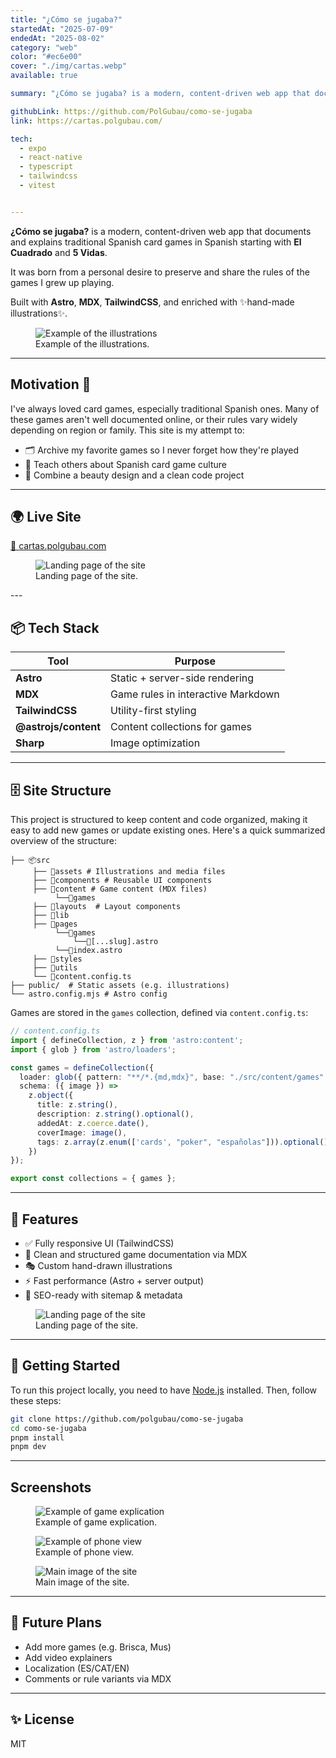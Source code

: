 ```yaml
---
title: "¿Cómo se jugaba?"
startedAt: "2025-07-09"
endedAt: "2025-08-02"
category: "web"
color: "#ec6e00"
cover: "./img/cartas.webp"
available: true

summary: "¿Cómo se jugaba? is a modern, content-driven web app that documents and explains traditional Spanish card games in Spanish starting with El Cuadrado and 5 Vidas."

githubLink: https://github.com/PolGubau/como-se-jugaba
link: https://cartas.polgubau.com/

tech:
  - expo
  - react-native
  - typescript
  - tailwindcss
  - vitest


---
```





**¿Cómo se jugaba?** is a modern, content-driven web app that documents and explains traditional Spanish card games in Spanish starting with **El Cuadrado** and **5 Vidas**.

It was born from a personal desire to preserve and share the rules of the games I grew up playing.

Built with **Astro**, **MDX**, **TailwindCSS**, and enriched with ✨hand-made illustrations✨.
 
<figure>
<Image
        src={ronda}
        alt="Example of the illustrations"
        width={700}
        height={700}
        className="rounded-xl h-full max-h-[300px] md:max-h-[400px] object-cover show-animation"
      />
  <figcaption className="text-center">Example of the illustrations.</figcaption>
</figure>

---

## Motivation 🧠 

I've always loved card games, especially traditional Spanish ones. Many of these games aren't well documented online, or their rules vary widely depending on region or family.
This site is my attempt to:

* 🗂️ Archive my favorite games so I never forget how they're played
* 📖 Teach others about Spanish card game culture
* 🎨 Combine a beauty design and a clean code project

---

## 🌍 Live Site

[🔗 cartas.polgubau.com](https://cartas.polgubau.com)
<figure>
<Image
        src={pc1}
        alt="Landing page of the site"
        width={700}
        height={400}
        className="rounded-xl max-h-[300px] md:max-h-[400px] w-fit show-animation"
      />
  <figcaption>Landing page of the site.</figcaption>
</figure>
---

## 📦 Tech Stack

| Tool               | Purpose                            |
| ------------------ | ---------------------------------- |
| **Astro**            | Static + server-side rendering     |
| **MDX**              | Game rules in interactive Markdown |
| **TailwindCSS**      | Utility-first styling              |
| **@astrojs/content** | Content collections for games      |
| **Sharp**            | Image optimization                 |

---

## 🗄 Site Structure
This project is structured to keep content and code organized, making it easy to add new games or update existing ones. Here's a quick summarized overview of the structure:

```
├── 📦src
     ├── 📂assets # Illustrations and media files
     ├── 📂components # Reusable UI components
     ├── 📂content # Game content (MDX files)
          └──📂games
     ├── 📂layouts  # Layout components
     ├── 📂lib
     ├── 📂pages
          └──📂games
              └──📜[...slug].astro
          └──📜index.astro
     ├── 📂styles
     ├── 📂utils
     └── 📜content.config.ts
├── public/  # Static assets (e.g. illustrations)
└── astro.config.mjs # Astro config
```

Games are stored in the `games` collection, defined via `content.config.ts`:

```ts
// content.config.ts
import { defineCollection, z } from 'astro:content';
import { glob } from 'astro/loaders';

const games = defineCollection({
  loader: glob({ pattern: "**/*.{md,mdx}", base: "./src/content/games" }),
  schema: ({ image }) =>
    z.object({
      title: z.string(),
      description: z.string().optional(),
      addedAt: z.coerce.date(),
      coverImage: image(),
      tags: z.array(z.enum(['cards', "poker", "españolas"])).optional(),
    })
});

export const collections = { games };
```

---

## 🏅 Features

* ✅ Fully responsive UI (TailwindCSS)
* 🧾 Clean and structured game documentation via MDX
* 🎭 Custom hand-drawn illustrations
* ⚡ Fast performance (Astro + server output)
* 🎡 SEO-ready with sitemap & metadata

<figure>
  <Image
    src={pc2}
    alt="Landing page of the site"
    width={600}
    height={400}
    className="rounded-xl max-h-[300px] md:max-h-[400px] w-fit show-animation"
  />
  <figcaption>Landing page of the site.</figcaption>
</figure>

---

## 🚀 Getting Started

To run this project locally, you need to have [Node.js](https://nodejs.org) installed. Then, follow these steps:

```bash
git clone https://github.com/polgubau/como-se-jugaba
cd como-se-jugaba
pnpm install
pnpm dev
```



---
## Screenshots

<figure>
  <Image
    src={pc3}
    alt="Example of game explication"
    width={600}
    height={400}
    className="rounded-xl max-h-[300px] md:max-h-[400px] w-fit show-animation"
  />
  <figcaption>Example of game explication.</figcaption>

  </figure>

<figure>
  <Image
    src={phone1}
    alt="Example of phone view"
    width={600}
    height={400}
    className="rounded-xl max-h-[500px] md:max-h-[600px] w-fit show-animation"
  />
  <figcaption>Example of phone view.</figcaption>
</figure>
 
<figure>
  <Image
    src={phone2}
    alt="Main image of the site"
    width={600}
    height={400}
    className="rounded-xl max-h-[500px] md:max-h-[600px] w-fit show-animation"
  />
  <figcaption>Main image of the site.</figcaption>
</figure>
 

---

## 🌟 Future Plans

* Add more games (e.g. Brisca, Mus)
* Add video explainers
* Localization (ES/CAT/EN)
* Comments or rule variants via MDX

---

## ✨ License

MIT
